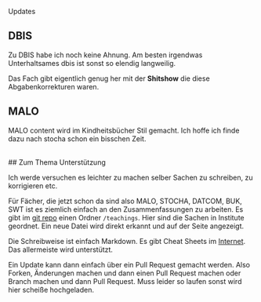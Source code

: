 
<Main>

<HeadLine>Updates</HeadLine>

<div className="markdown">

## DBIS

Zu DBIS habe ich noch keine Ahnung. Am besten irgendwas Unterhaltsames dbis ist sonst so elendig langweilig.

Das Fach gibt eigentlich genug her mit der **Shitshow** die diese Abgabenkorrekturen waren.

## MALO

MALO content wird im Kindheitsbücher Stil gemacht. Ich hoffe ich finde dazu nach stocha schon ein bisschen Zeit.

<br />
## Zum Thema Unterstützung

Ich werde versuchen es leichter zu machen selber Sachen zu schreiben, zu korrigieren etc.

Für Fächer, die jetzt schon da sind also MALO, STOCHA, DATCOM, BUK, SWT ist es ziemlich einfach an den Zusammenfassungen zu arbeiten.
Es gibt im [git repo](https://github.com/JohnnyS318/htwr-aachen.de) einen Ordner `/teachings`. Hier sind die Sachen in Institute geordnet.
Ein neue Datei wird direkt erkannt und auf der Seite angezeigt.

Die Schreibweise ist einfach Markdown. Es gibt Cheat Sheets im [Internet](https://www.markdownguide.org/cheat-sheet/).
Das allermeiste wird unterstützt.

Ein Update kann dann einfach über ein Pull Request gemacht werden.
Also Forken, Änderungen machen und dann einen Pull Request machen oder Branch machen und dann Pull Request. Muss leider so laufen sonst wird hier scheiße hochgeladen.

</div>
</Main>
